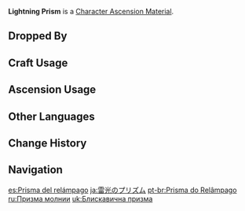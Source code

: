 {{Item Infobox
|id           = 113002
|image        = Item_Lightning Prism.png
|type         = Character Ascension Materials
|group        = Normal Boss Drops
|invCategory  = Character Development Items
|rarity       = 4
|description  = An Electro Hypostasis channels nearby elemental energy to repair damaged elemental entities. Contains the essence of Electro energy.<br />A common prism separates white light into component colors; a Lightning Prism, however, channels flowing energy and weaves them into lightning. It will continue to do so even after the Electro Hypostasis has been defeated.
|source1      = Dropped by Lv.30+ [[Electro Hypostasis]]
|source2      = 
|source3      = 
|source4      = 
|source5      = 
}}
'''Lightning Prism''' is a [[Character Ascension Material]].

==Dropped By==
{{Dropped By|level=30}}

==Craft Usage==
{{Craft Usage}}

==Ascension Usage==
{{Ascension Usage}}

==Other Languages==
{{Other Languages
|en      = Lightning Prism
|zhs     = 雷光棱镜
|zhs_rm  = Léiguāng Língjìng
|zht     = 雷光稜鏡
|zht_rm  = Léiguāng Língjìng
|zh_tl   = Prism of Lightning Glow
|ja      = 雷光のプリズム
|ja_rm   = Raikou no Purizumu
|ja_tl   = Lightning Prism
|ko      = 뇌광 프리즘
|ko_rm   = Noegwang Prijeum
|ko_tl   = Thunderlight Prism
|es      = Prisma del relámpago
|es_tl   = Prism of Lightning
|fr      = Prisme d'éclair
|fr_tl   = Lightning Prism
|ru      = Призма молнии
|ru_tl   = 
|th      = Lightning Prism
|vi      = {{tt|Lăng Kính|稜鏡}} Sấm Sét
|vi_tl   = Lightning Prism
|de      = Blitzprisma
|de_tl   = Lightning Prism
|id      = Lightning Prism
|pt      = Prisma do Relâmpago
|pt_tl   = 
}}

==Change History==
{{Change History|1.0}}

==Navigation==
{{Development Item Navbox|type=Character Materials}}

[[es:Prisma del relámpago]]
[[ja:雷光のプリズム]]
[[pt-br:Prisma do Relâmpago]]
[[ru:Призма молнии]]
[[uk:Блискавична призма]]